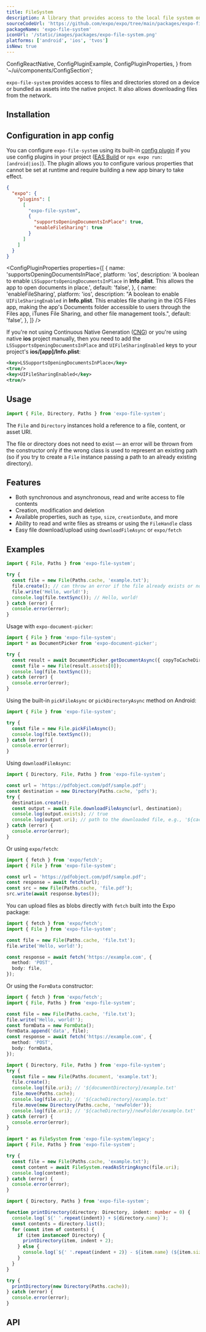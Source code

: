 ```yaml
---
title: FileSystem
description: A library that provides access to the local file system on the device.
sourceCodeUrl: 'https://github.com/expo/expo/tree/main/packages/expo-file-system'
packageName: 'expo-file-system'
iconUrl: '/static/images/packages/expo-file-system.png'
platforms: ['android', 'ios', 'tvos']
isNew: true
---
```


  ConfigReactNative,
  ConfigPluginExample,
  ConfigPluginProperties,
} from '~/ui/components/ConfigSection';

`expo-file-system` provides access to files and directories stored on a device or bundled as assets into the native project. It also allows downloading files from the network.

## Installation

<APIInstallSection />

## Configuration in app config

You can configure `expo-file-system` using its built-in [config plugin](/config-plugins/introduction/) if you use config plugins in your project ([EAS Build](/build/introduction) or `npx expo run:[android|ios]`). The plugin allows you to configure various properties that cannot be set at runtime and require building a new app binary to take effect.

<ConfigPluginExample>

```json app.json
{
  "expo": {
    "plugins": [
      [
        "expo-file-system",
        {
          "supportsOpeningDocumentsInPlace": true,
          "enableFileSharing": true
        }
      ]
    ]
  }
}
```

</ConfigPluginExample>

<ConfigPluginProperties
  properties={[
    {
      name: 'supportsOpeningDocumentsInPlace',
      platform: 'ios',
      description:
        'A boolean to enable `LSSupportsOpeningDocumentsInPlace` in **Info.plist**. This allows the app to open documents in place.',
      default: 'false',
    },
    {
      name: 'enableFileSharing',
      platform: 'ios',
      description:
        "A boolean to enable `UIFileSharingEnabled` in **Info.plist**. This enables file sharing in the iOS Files app, making the app's Documents folder accessible to users through the Files app, iTunes File Sharing, and other file management tools.",
      default: 'false',
    },
  ]}
/>

<ConfigReactNative>

If you're not using Continuous Native Generation ([CNG](/workflow/continuous-native-generation/)) or you're using native **ios** project manually, then you need to add the `LSSupportsOpeningDocumentsInPlace` and `UIFileSharingEnabled` keys to your project's **ios/[app]/Info.plist**:

```xml
<key>LSSupportsOpeningDocumentsInPlace</key>
<true/>
<key>UIFileSharingEnabled</key>
<true/>
```

</ConfigReactNative>

## Usage

```js
import { File, Directory, Paths } from 'expo-file-system';
```

The `File` and `Directory` instances hold a reference to a file, content, or asset URI.

The file or directory does not need to exist &mdash; an error will be thrown from the constructor only if the wrong class is used to represent an existing path (so if you try to create a `File` instance passing a path to an already existing directory).

## Features

- Both synchronous and asynchronous, read and write access to file contents
- Creation, modification and deletion
- Available properties, such as `type`, `size`, `creationDate`, and more
- Ability to read and write files as streams or using the `FileHandle` class
- Easy file download/upload using `downloadFileAsync` or `expo/fetch`

## Examples

<Collapsible summary="Writing and reading text files">

```ts example.ts
import { File, Paths } from 'expo-file-system';

try {
  const file = new File(Paths.cache, 'example.txt');
  file.create(); // can throw an error if the file already exists or no permission to create it
  file.write('Hello, world!');
  console.log(file.textSync()); // Hello, world!
} catch (error) {
  console.error(error);
}
```

</Collapsible>

<Collapsible summary="Picking files using system pickers">

Usage with `expo-document-picker`:

```ts example.ts
import { File } from 'expo-file-system';
import * as DocumentPicker from 'expo-document-picker';

try {
  const result = await DocumentPicker.getDocumentAsync({ copyToCacheDirectory: true });
  const file = new File(result.assets[0]);
  console.log(file.textSync());
} catch (error) {
  console.error(error);
}
```

Using the built-in `pickFileAsync` or `pickDirectoryAsync` method on Android:

```ts example.ts
import { File } from 'expo-file-system';

try {
  const file = new File.pickFileAsync();
  console.log(file.textSync());
} catch (error) {
  console.error(error);
}
```

</Collapsible>

<Collapsible summary="Downloading files">

Using `downloadFileAsync`:

```ts example.ts
import { Directory, File, Paths } from 'expo-file-system';

const url = 'https://pdfobject.com/pdf/sample.pdf';
const destination = new Directory(Paths.cache, 'pdfs');
try {
  destination.create();
  const output = await File.downloadFileAsync(url, destination);
  console.log(output.exists); // true
  console.log(output.uri); // path to the downloaded file, e.g., '${cacheDirectory}/pdfs/sample.pdf'
} catch (error) {
  console.error(error);
}
```

Or using `expo/fetch`:

```ts example.ts
import { fetch } from 'expo/fetch';
import { File } from 'expo-file-system';

const url = 'https://pdfobject.com/pdf/sample.pdf';
const response = await fetch(url);
const src = new File(Paths.cache, 'file.pdf');
src.write(await response.bytes());
```

</Collapsible>

<Collapsible summary="Uploading files using `expo/fetch`">

You can upload files as blobs directly with `fetch` built into the Expo package:

```ts example.ts
import { fetch } from 'expo/fetch';
import { File } from 'expo-file-system';

const file = new File(Paths.cache, 'file.txt');
file.write('Hello, world!');

const response = await fetch('https://example.com', {
  method: 'POST',
  body: file,
});
```

Or using the `FormData` constructor:

```ts example.ts
import { fetch } from 'expo/fetch';
import { File, Paths } from 'expo-file-system';

const file = new File(Paths.cache, 'file.txt');
file.write('Hello, world!');
const formData = new FormData();
formData.append('data', file);
const response = await fetch('https://example.com', {
  method: 'POST',
  body: formData,
});
```

</Collapsible>

<Collapsible summary="Moving and copying files">

```ts example.ts
import { Directory, File, Paths } from 'expo-file-system';
try {
  const file = new File(Paths.document, 'example.txt');
  file.create();
  console.log(file.uri); // '${documentDirectory}/example.txt'
  file.move(Paths.cache);
  console.log(file.uri); // '${cacheDirectory}/example.txt'
  file.move(new Directory(Paths.cache, 'newFolder'));
  console.log(file.uri); // '${cacheDirectory}/newFolder/example.txt'
} catch (error) {
  console.error(error);
}
```

</Collapsible>

<Collapsible summary="Using legacy FileSystem API">

```ts example.ts
import * as FileSystem from 'expo-file-system/legacy';
import { File, Paths } from 'expo-file-system';

try {
  const file = new File(Paths.cache, 'example.txt');
  const content = await FileSystem.readAsStringAsync(file.uri);
  console.log(content);
} catch (error) {
  console.error(error);
}
```

</Collapsible>

<Collapsible summary="Listing directory contents recursively">

```ts example.ts
import { Directory, Paths } from 'expo-file-system';

function printDirectory(directory: Directory, indent: number = 0) {
  console.log(`${' '.repeat(indent)} + ${directory.name}`);
  const contents = directory.list();
  for (const item of contents) {
    if (item instanceof Directory) {
      printDirectory(item, indent + 2);
    } else {
      console.log(`${' '.repeat(indent + 2)} - ${item.name} (${item.size} bytes)`);
    }
  }
}

try {
  printDirectory(new Directory(Paths.cache));
} catch (error) {
  console.error(error);
}
```

</Collapsible>

## API

<APISection packageName="expo-file-system" apiName="FileSystem" />
